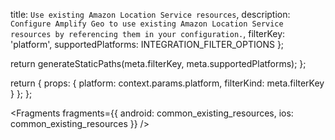   title: `Use existing Amazon Location Service resources`,
  description: `Configure Amplify Geo to use existing Amazon Location Service resources by referencing them in your configuration.`,
  filterKey: 'platform',
  supportedPlatforms: INTEGRATION_FILTER_OPTIONS
};



  return generateStaticPaths(meta.filterKey, meta.supportedPlatforms);
};

  return {
    props: {
      platform: context.params.platform,
      filterKind: meta.filterKey
    }
  };
};


<Fragments
  fragments={{
    android: common_existing_resources,
    ios: common_existing_resources
  }}
/>
